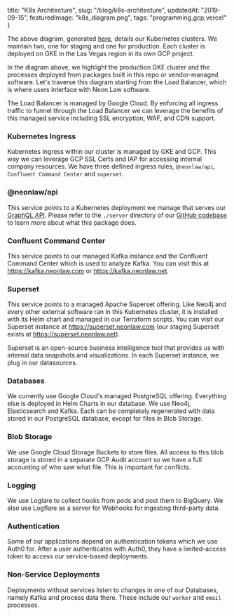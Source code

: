   title: "K8s Architecture",
  slug: "/blog/k8s-architecture",
  updatedAt: "2019-09-15",
  featuredImage: "k8s_diagram.png",
  tags: "programming,gcp,vercel"
}

The above diagram, generated
[here](https://github.com/NeonLaw/codebase/blob/main/diagrams/neon_diagrams/k8s_diagram.py),
details our Kubernetes clusters. We maintain two, one for staging and one for
production. Each cluster is deployed on GKE in the Las Vegas region in its own
GCP project.

In the diagram above, we highlight the production GKE cluster and the processes
deployed from packages built in this repo or vendor-managed software. Let's
traverse this diagram starting from the Load Balancer, which is where users
interface with Neon Law software.

The Load Balancer is managed by Google Cloud. By enforcing all ingress traffic
to funnel through the Load Balancer we can leverage the benefits of this managed
service including SSL encryption, WAF, and CDN support.

### Kubernetes Ingress
Kubernetes Ingress within our cluster is managed by GKE and GCP. This way we can
leverage GCP SSL Certs and IAP for accessing internal company resources.  We
have three defined ingress rules, `@neonlaw/api`, `Confluent Command Center` and
`superset`.

### @neonlaw/api
This service points to a Kubernetes deployment we manage that serves our
[GraphQL API](https://api.neonlaw.com/graphiql). Please refer to the `./server`
directory of our [GitHub codebase](https://github.com/neonlaw/codebase) to learn
more about what this package does.

### Confluent Command Center
This service points to our managed Kafka instance and the Confluent Command
Center which is used to analyze Kafka. You can visit this at
https://kafka.neonlaw.com or https://kafka.neonlaw.net.

### Superset
This service points to a managed Apache Superset offering. Like Neo4j and every
other external software ran in this Kubernetes cluster, it is installed with its
Helm chart and managed in our Terraform scripts. You can visit our Superset
instance at https://superset.neonlaw.com (our staging Superset exists at
https://superset.neonlaw.net).

Superset is an open-source business intelligence tool that provides us with
internal data snapshots and visualizations. In each Superset instance, we plug
in our datasources.

### Databases
We currently use Google Cloud's managed PostgreSQL offering. Everything else is
deployed in Helm Charts in our database. We use Neo4j, Elasticsearch and Kafka.
Each can be completely regenerated with data stored in our PostgreSQL database,
except for files in Blob Storage.

### Blob Storage
We use Google Cloud Storage Buckets to store files. All access to this blob
storage is stored in a separate GCP Audit account so we have a full accounting
of who saw what file. This is important for conflicts.

### Logging
We use Loglare to collect hooks from pods and post them to BigQuery.  We also
use Logflare as a server for Webhooks for ingesting third-party data.

### Authentication
Some of our applications depend on authentication tokens which we use Auth0 for.
After a user authenticates with Auth0, they have a limited-access token to
access our service-based deployments.

### Non-Service Deployments

Deployments without services listen to changes in one of our Databases, namely
Kafka and process data there. These include our `worker` and `email` processes.
